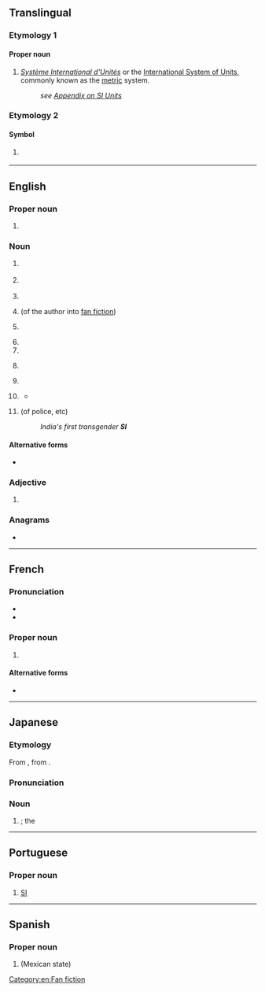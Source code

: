 {{also|Appendix:Variations of "si"}}
==Translingual==

===Etymology 1===

====Proper noun====
{{mul-prop}}

# ''[[Système International d'Unités]]'' or the [[International System of Units]], commonly known as the [[metric]] system.
#: ''see [[Appendix:SI_units|Appendix on SI Units]]''

===Etymology 2===

====Symbol====
{{mul-symbol}}

# {{ISO 3166|1|2|Slovenia|from=1992}}
#: {{syn|mul|SVN|qq1={{w|ISO 3166-1 alpha-3|alpha-3}}}}

----

==English==
{{wikipedia}}

===Proper noun===
{{en-proper noun}}

# {{initialism of|en|{{w|Smithsonian Institution}}}}

===Noun===
{{en-noun|~}}

# {{lb|en|electronics}} {{initialism of|en|[[signal]] [[integrity]]}}
# {{lb|en|technology}} {{initialism of|en|[[systems]] [[integration]]}}
# {{initialism of|en|self-injury}}
# {{lb|en|fandom slang}} {{initialism of|en|self-insertion}} (of the author into [[fan fiction]])
# {{lb|en|mechanical engineering}} {{initialism of|en|spark ignition}}
# {{initialism of|en|supporting information}}
# {{initialism of|en|[[special]] [[intelligence]]}}
# {{lb|en|finance}} {{initialism of|en|systematic internaliser}}
# {{initialism of|en|swarm intelligence}}
# {{lb|en|UK|Canada|Australia|law}} {{initialism of|en|statutory instrument}}
#*{{quote-book|en|date=15 December 2016|last=Kelly|first=Richard|title=Statutory Instruments|id=House of Commons Library Briefing Paper 6509|page=1|url=https://researchbriefings.files.parliament.uk/documents/SN06509/SN06509.pdf|accessdate=9 February 2022|archiveurl=https://web.archive.org/web/20220107184505/https://researchbriefings.files.parliament.uk/documents/SN06509/SN06509.pdf|archivedate=7 January 2022|text=The scope of '''SIs''' varies greatly, from the technical (e.g. to set or vary the dates on which different provisions of an Act will come into force, to change the levels of fines or penalties for offences or to make consequential and transitional provisions) to the much wider-ranging, such as filling out the broad provisions in Acts.}}
# {{initialism of|en|subinspector}} (of police, etc)
#: ''India's first transgender '''SI'''''

====Alternative forms====
* {{alter|en|S.I.||statutory instrument, chiefly in citation}}

===Adjective===
{{en-adj|-}}

# {{lb|en|anatomy|medicine}} {{initialism of|en|sacroiliac}}
#: {{ux|en|[[SI joint|'''SI''' joint]]}}

===Anagrams===
* {{anagrams|en|a=is|'is|I's|IS|Is|i's|is|is-|is.}}

[[Category:en:Fan fiction]]

----

==French==

===Pronunciation===
* {{fr-IPA|èss-i}}
* {{audio|fr|LL-Q150 (fra)-0x010C-SI.wav|Audio}}

===Proper noun===
{{fr-proper noun|m}}

# {{abbreviation of|fr|Système international}} {{qualifier|{{l|fr|Système international d'unités}}}} {{gloss|the international standard [[metric system]]}}

====Alternative forms====
* {{alt|fr|S.I.|S. I.||Système International d'Unités}}

----

==Japanese==

===Etymology===
From {{bor|ja|en|SI|sort=えすあい}}, from {{der|ja|fr|SI|sort=えすあい}}.

===Pronunciation===
{{ja-pron|エスアイ|acc=3}}

===Noun===
{{ja-noun|エス%アイ}}

# {{syn of|ja|国際単位系|tr=Kokusai Tan'ikei||{{l|en|International System of Units}}}}; the {{l|en|SI}}

{{topics|ja|Systems|SI units|sort=えすあい}}

----

==Portuguese==

===Proper noun===
{{pt-proper noun|m}}

# {{abbreviation of|pt|Sistema Internacional}} [[SI#Translingual|SI]]

----

==Spanish==

===Proper noun===
{{es-proper noun|m}}

# {{abbreviation of|es|Sinaloa}} (Mexican state)